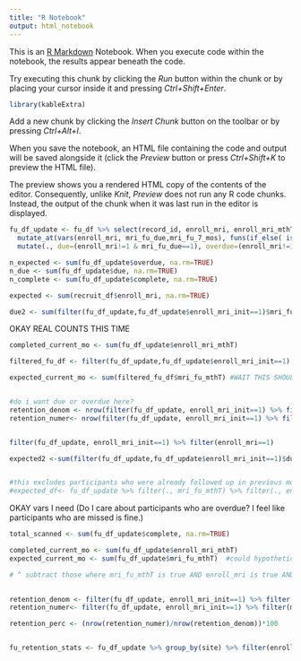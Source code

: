 ```yaml
---
title: "R Notebook"
output: html_notebook
---
```


This is an [R Markdown](http://rmarkdown.rstudio.com) Notebook. When you execute code within the notebook, the results appear beneath the code. 

Try executing this chunk by clicking the *Run* button within the chunk or by placing your cursor inside it and pressing *Ctrl+Shift+Enter*. 

```r
library(kableExtra)

```

Add a new chunk by clicking the *Insert Chunk* button on the toolbar or by pressing *Ctrl+Alt+I*.

When you save the notebook, an HTML file containing the code and output will be saved alongside it (click the *Preview* button or press *Ctrl+Shift+K* to preview the HTML file).

The preview shows you a rendered HTML copy of the contents of the editor. Consequently, unlike *Knit*, *Preview* does not run any R code chunks. Instead, the output of the chunk when it was last run in the editor is displayed.



```r
fu_df_update <- fu_df %>% select(record_id, enroll_mri, enroll_mri_mthT, mri_fu_due = mri_fu_due.y,mri_fu_7_mos=mri_fu_7_mos.y, site=site.x,enroll_mri_init = enroll_mri_init.y, mri_fu_mth = mri_fu_mth.y, mri_fu_mthT = mri_fu_mthT.y) %>%
  mutate_at(vars(enroll_mri, mri_fu_due,mri_fu_7_mos), funs(if_else( is.na(.), 0, .) ) ) %>%
  mutate(., due=(enroll_mri!=1 & mri_fu_due==1), overdue=(enroll_mri!=1 & mri_fu_7_mos==1), complete=(enroll_mri==1))

```

```r
n_expected <- sum(fu_df_update$overdue, na.rm=TRUE)
n_due <- sum(fu_df_update$due, na.rm=TRUE)
n_complete <- sum(fu_df_update$complete, na.rm=TRUE)

expected <- sum(recruit_df$enroll_mri, na.rm=TRUE)

due2 <- sum(filter(fu_df_update,fu_df_update$enroll_mri_init==1)$mri_fu_due,na.rm=TRUE) #this is the proper due number bc it accounts for stuff properly.
```



OKAY REAL COUNTS THIS TIME

```r
completed_current_mo <- sum(fu_df_update$enroll_mri_mthT)

filtered_fu_df <- filter(fu_df_update,fu_df_update$enroll_mri_init==1)

expected_current_mo <- sum(filtered_fu_df$mri_fu_mthT) #WAIT THIS SHOULD BE CHANGED TO MONTH #also do i want to share the number of expected that have been completed in other months? very confusing overall. #like expected + overdue or just the number expected to be scanned current month?


#do i want due or overdue here?
retention_denom <- nrow(filter(fu_df_update, enroll_mri_init==1) %>% filter(mri_fu_due==1))
retention_numer<- nrow(filter(fu_df_update, enroll_mri_init==1) %>% filter(mri_fu_due==1) %>% filter(enroll_mri==1))


filter(fu_df_update, enroll_mri_init==1) %>% filter(enroll_mri==1)

expected2 <-sum(filter(fu_df_update,fu_df_update$enroll_mri_init==1)$due,na.rm=TRUE) 


#this excludes participants who were already followed up in previous month(/ahead of time) and are due this month (so could be a way to exclude them from expected)
#expected_df<- fu_df_update %>% filter(., mri_fu_mthT) %>% filter(., enroll_mri ==1 & enroll_mri_mthT==FALSE)
```


OKAY vars I need
(Do I care about participants who are overdue? I feel like participants who are missed is fine.)

```r

total_scanned <- sum(fu_df_update$complete, na.rm=TRUE)

completed_current_mo <- sum(fu_df_update$enroll_mri_mthT)
expected_current_mo <- sum(fu_df_update$mri_fu_mthT)  #could hypothetically be fulfilled w/o actually scanning all expected, i think thats ok though #do i want it to subtract ppl who havent already done it in the previous month?? that seems complicated

# ^ subtract those where mri_fu_mthT is true AND enroll_mri is true AND enroll_mri_mthT is not true? 
  

retention_denom <- filter(fu_df_update, enroll_mri_init==1) %>% filter(mri_fu_due==1) #do i also want to get rid of ppl who were scanned early and otherwise would be due?
retention_numer<- filter(fu_df_update, enroll_mri_init==1) %>% filter(mri_fu_due==1) %>% filter(enroll_mri==1)

retention_perc <- (nrow(retention_numer)/nrow(retention_denom))*100


fu_retention_stats <- fu_df_update %>% group_by(site) %>% filter(enroll_mri_init==1 & mri_fu_due==1) %>% summarize(denom=sum(mri_fu_due), numer=sum(enroll_mri)) %>% mutate(perc=numer/denom*100)

```

